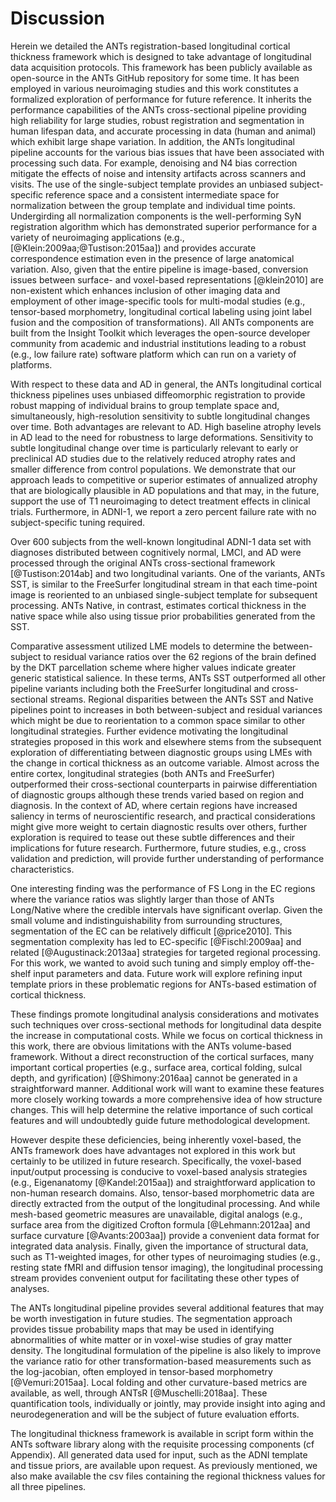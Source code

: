 
# Discussion

Herein we detailed the ANTs registration-based longitudinal cortical
thickness framework which is designed to take advantage of longitudinal data acquisition
protocols.  This framework has been publicly available as open-source
in the ANTs GitHub repository for some time.  It has been employed in various neuroimaging
studies and this work constitutes a formalized exploration of performance for future reference.
It inherits the performance capabilities of the ANTs cross-sectional
pipeline providing high reliability for large studies, robust registration and segmentation in
human lifespan data, and accurate processing in data (human and animal) which exhibit large shape
variation.  In addition, the ANTs longitudinal pipeline accounts for the various bias issues that
have been associated with processing such data.
For example, denoising and N4 bias correction mitigate the effects
of noise and intensity artifacts across scanners and visits.  The use of the single-subject
template provides an unbiased subject-specific reference space and a consistent intermediate
space for normalization between the group template and individual time points.  Undergirding
all normalization components is the well-performing SyN registration algorithm which
has demonstrated superior performance for a variety of neuroimaging applications (e.g.,
[@Klein:2009aa;@Tustison:2015aa]) and provides accurate correspondence
estimation even in the presence of large anatomical variation. Also, given that the entire pipeline is
image-based, conversion issues between surface- and voxel-based representations [@klein2010]
are non-existent which enhances inclusion of other imaging data and
employment of other image-specific tools for
multi-modal studies (e.g., tensor-based morphometry,
longitudinal cortical labeling using joint label fusion and
the composition of transformations).
All ANTs components are built from the Insight Toolkit
which leverages the open-source developer community from academic and industrial
institutions leading to a robust (e.g., low failure rate) software platform which
can run on a variety of platforms.


With respect to these data and AD in general, the ANTs longitudinal cortical
thickness pipelines uses unbiased diffeomorphic registration to provide robust mapping of
individual brains to group template space and, simultaneously, high-resolution sensitivity
to subtle longitudinal changes over time.  Both advantages are relevant to AD.  High baseline
atrophy levels in AD lead to the need for robustness to large deformations.  Sensitivity to
subtle longitudinal change over time is particularly relevant to early or preclinical AD
studies due to the relatively reduced atrophy rates and smaller difference from control
populations.  We demonstrate that our approach leads to competitive or superior estimates
of annualized atrophy that are biologically plausible in AD populations and that may, in
the future, support the use of T1 neuroimaging to detect treatment effects in clinical trials.
Furthermore, in ADNI-1, we report a
zero percent failure rate  with no subject-specific tuning required.

Over 600 subjects from the well-known longitudinal ADNI-1 data set
with diagnoses distributed between cognitively normal, LMCI, and AD were
processed through the original ANTs cross-sectional framework [@Tustison:2014ab] and
two longitudinal variants.  One of the variants, ANTs SST, is
similar to the FreeSurfer longitudinal stream in that each time-point image is
reoriented to an unbiased single-subject template for subsequent processing.
ANTs Native, in contrast, estimates cortical thickness in the native
space while also using tissue prior probabilities generated from the SST.

Comparative assessment utilized LME models to determine the between-subject to
residual variance ratios over the 62 regions of the brain defined by the
DKT parcellation scheme where higher values indicate greater generic
statistical salience.  In these terms, ANTs SST outperformed all other pipeline variants
including both the FreeSurfer longitudinal and cross-sectional streams.
Regional disparities between the ANTs SST and Native pipelines point to increases
in both between-subject and residual variances which might be due to
reorientation to a common space similar to other longitudinal strategies.
Further evidence motivating the longitudinal strategies proposed in this work
and elsewhere stems from the subsequent exploration of differentiating between
diagnostic groups using LMEs with the change in cortical thickness as an outcome
variable.  Almost across the entire cortex, longitudinal strategies (both ANTs
and FreeSurfer) outperformed their cross-sectional counterparts in pairwise
differentiation of diagnostic groups although these trends varied based on region
and diagnosis.  In the context of AD, where certain regions have increased saliency
in terms of neuroscientific research, and practical considerations might give
more weight to certain diagnostic results over others, further exploration is
required to tease out these subtle differences and their implications for future
research. Furthermore, future studies, e.g., cross validation
and prediction, will provide further understanding of performance characteristics.

One interesting finding was the performance of FS Long in the EC regions where
the variance ratios was slightly larger than those of ANTs Long/Native where the credible intervals
have significant overlap.  Given the  small volume and indistinguishability from surrounding
structures, segmentation of the EC can be relatively difficult [@price2010].
This segmentation complexity has led to EC-specific [@Fischl:2009aa] and related
[@Augustinack:2013aa] strategies for targeted regional processing.
For this work, we wanted to avoid such tuning and simply employ off-the-shelf
input parameters and data.  Future work will explore refining input template priors
in these problematic regions for ANTs-based estimation of cortical thickness.

These findings promote longitudinal analysis
considerations and motivates such techniques over cross-sectional methods
for longitudinal data despite the increase in computational costs.
While we focus on cortical thickness in this work,
there are obvious limitations with the ANTs volume-based
framework.  Without a direct reconstruction of the cortical surfaces,
many important cortical properties (e.g., surface area, cortical folding,
sulcal depth, and gyrification) [@Shimony:2016aa]
cannot be generated in a
straightforward manner.  Additional work will want to examine these features
more closely working towards a more comprehensive idea of how structure
changes.  This will help determine the relative importance of such cortical
features and will undoubtedly guide future methodological development.

However despite these deficiencies, being inherently voxel-based, the ANTs framework does have
advantages not explored in this work but certainly to be utilized in
future research.  Specifically, the voxel-based input/output processing
is conducive to voxel-based analysis strategies (e.g., Eigenanatomy
 [@Kandel:2015aa])
and straightforward application to non-human research domains.  Also, tensor-based
morphometric data are directly extracted from the output of the longitudinal
processing.  And while mesh-based geometric measures are unavailable,
digital analogs (e.g., surface area from the digitized Crofton formula
[@Lehmann:2012aa] and surface curvature [@Avants:2003aa]) provide a convenient
data format for integrated data analysis. Finally, given the importance
of structural data, such as T1-weighted images, for other types of neuroimaging studies
(e.g., resting state fMRI and diffusion tensor imaging), the longitudinal
processing stream provides convenient output for facilitating these
other types of analyses.

The ANTs longitudinal pipeline provides several additional features that
may be worth investigation in future studies.  The segmentation approach
provides tissue probability maps that may be used in identifying abnormalities
of white matter or in voxel-wise studies of gray matter density.  The longitudinal
formulation of the pipeline is also likely to improve the variance ratio for other
transformation-based measurements such as the log-jacobian, often employed in
tensor-based morphometry [@Vemuri:2015aa].  Local folding
and other curvature-based metrics are available, as well, through ANTsR
[@Muschelli:2018aa].  These quantification tools, individually or jointly,
may provide insight into aging and neurodegeneration and will be the
subject of future evaluation efforts.

The longitudinal thickness framework is available in script form
within the ANTs software library along with the requisite processing components
(cf Appendix).  All generated data used for input, such as the ADNI template and tissue priors, are available
upon request.  As previously mentioned, we also make available the csv files
containing the regional thickness values for all three pipelines.

\clearpage
